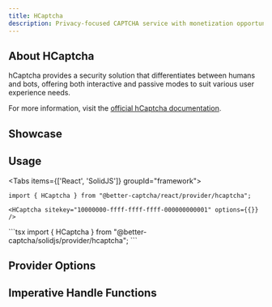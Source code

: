 ```yaml
---
title: HCaptcha
description: Privacy-focused CAPTCHA service with monetization opportunities
---
```



## About HCaptcha

hCaptcha provides a security solution that differentiates between humans and bots, offering both interactive and passive modes to suit various user experience needs.

For more information, visit the [official hCaptcha documentation](https://docs.hcaptcha.com/).

## Showcase
<HCaptchaPlayground />

## Usage

<Tabs items={['React', 'SolidJS']} groupId="framework">
  <Tab value="React">
  ```tsx
  import { HCaptcha } from "@better-captcha/react/provider/hcaptcha";

  <HCaptcha sitekey="10000000-ffff-ffff-ffff-000000000001" options={{}} />
  ```
  </Tab>
  
  <Tab value="SolidJS">
  ```tsx
  import { HCaptcha } from "@better-captcha/solidjs/provider/hcaptcha";

  <HCaptcha sitekey="10000000-ffff-ffff-ffff-000000000001" options={{}} />
  ```
  </Tab>
</Tabs>

## Provider Options
<AutoTypeTable path="../../packages/core/src/providers/hcaptcha/types.d.ts" name="RenderParameters" />

## Imperative Handle Functions
<AutoTypeTable path="../../packages/core/src/providers/hcaptcha/provider.ts" name="HCaptchaHandle" />